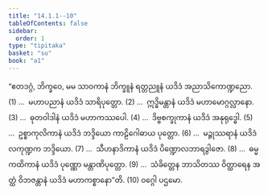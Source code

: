 ```yaml
---
title: "14.1.1--10"
tableOfContents: false
sidebar:
  order: 1
type: "tipitaka"
basket: "su"
book: "a1"
---
```



<DynamicBreadcrumb />

<Division number="188" book="a1">

<Paragraph number="271" book="a1">
“ဧတဒဂ္ဂံ, ဘိက္ခဝေ, မမ သာဝကာနံ ဘိက္ခူနံ ရတ္တညူနံ ယဒိဒံ အညာသိကောဏ္ဍညော. (1)
</Paragraph>

</Division>
<Division number="189" book="a1">

<Paragraph number="272" book="a1">
…  မဟာပညာနံ ယဒိဒံ သာရိပုတ္တော. (2)
</Paragraph>

</Division>
<Division number="190" book="a1">

<Paragraph number="273" book="a1">
…  ဣဒ္ဓိမန္တာနံ ယဒိဒံ မဟာမောဂ္ဂလ္လာနော. (3)
</Paragraph>

</Division>
<Division number="191" book="a1">

<Paragraph number="274" book="a1">
…  ဓုတဝါဒါနံ ယဒိဒံ မဟာကဿပေါ. (4)
</Paragraph>

</Division>
<Division number="192" book="a1">

<Paragraph number="275" book="a1">
…  ဒိဗ္ဗစက္ခုကာနံ ယဒိဒံ အနုရုဒ္ဓေါ. (5)
</Paragraph>

</Division>
<Division number="193" book="a1">

<Paragraph number="276" book="a1">
…  ဥစ္စာကုလိကာနံ ယဒိဒံ ဘဒ္ဒိယော ကာဠိဂေါဓာယ ပုတ္တော. (6)
</Paragraph>

</Division>
<Division number="194" book="a1">

<Paragraph number="277" book="a1">
…  မဉ္ဇုဿရာနံ ယဒိဒံ လကုဏ္ဍက ဘဒ္ဒိယော. (7)
</Paragraph>

</Division>
<Division number="195" book="a1">

<Paragraph number="278" book="a1">
…  သီဟနာဒိကာနံ ယဒိဒံ ပိဏ္ဍောလဘာရဒွါဇော. (8)
</Paragraph>

</Division>
<Division number="196" book="a1">

<Paragraph number="279" book="a1">
…  ဓမ္မကထိကာနံ ယဒိဒံ ပုဏ္ဏော မန္တာဏိပုတ္တော. (9)
</Paragraph>

</Division>
<Division number="197" book="a1">

<Paragraph number="280" book="a1">
…  သံခိတ္တေန ဘာသိတဿ ဝိတ္ထာရေန အတ္ထံ ဝိဘဇန္တာနံ ယဒိဒံ မဟာကစ္စာနော”တိ. (10)

</Paragraph>
</Division>

<Paragraph number="281" type="center" book="a1">
ဝဂ္ဂေါ ပဌမော.
</Paragraph>
